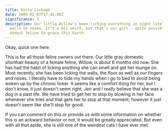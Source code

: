 ```yaml
---
title: Kitty Lickage
date: 2005-02-07T17:45:00Z
significance: 3
description: Our little Willow's been licking everything in sight lately, from
  walls to noses. It's a bit weird, but that's our girl - quite possibly the
  oddest feline to grace this Earth.
---
```


Okay, quick one here.

This is for all those feline owners out there. Our little gray domestic shorthair beauty of a female feline, Willow, is about 6 months old now. She has had the habit of licking anything she can smell and get her tounge on. Most recently, she has been licking the walls, the floor as well as our fingers and noses. I literally have to hide my hands when I go to bed to avoid being woken up by the chronic licker. It seems like a comfort thing for her, but I don't know, it just doesn't seem right. Jen and I really believe that she was a dog in a past life. We have tried to get her to stop by blowing in her face whenever she tries and that gets her to stop at that moment; however it just doesn't seem like she'll stop for good.

If you can comment on this or provide us with some information on whether this is an ackward behavior or not, it would be greatly appreciated. But even with all that aside, she is still one of the weirdest cats I have ever met.
